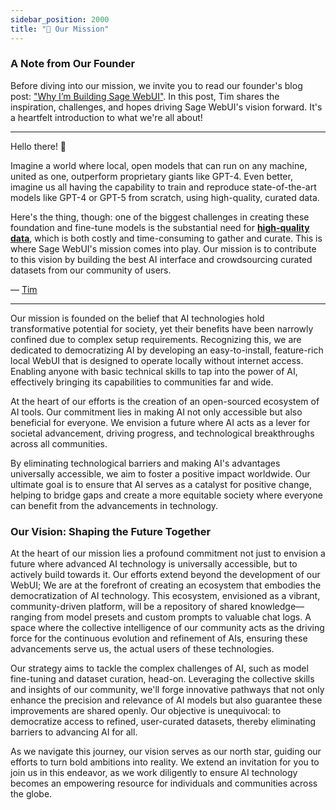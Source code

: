 ```yaml
---
sidebar_position: 2000
title: "🎯 Our Mission"
---
```



<TopBanners />

### A Note from Our Founder  

Before diving into our mission, we invite you to read our founder's blog post: ["Why I’m Building Sage WebUI"](https://jryng.com/thoughts/why-sage-open-webui). In this post, Tim shares the inspiration, challenges, and hopes driving Sage WebUI's vision forward. It's a heartfelt introduction to what we're all about!

---

Hello there! 👋

Imagine a world where local, open models that can run on any machine, united as one, outperform proprietary giants like GPT-4. Even better, imagine us all having the capability to train and reproduce state-of-the-art models like GPT-4 or GPT-5 from scratch, using high-quality, curated data.

Here's the thing, though: one of the biggest challenges in creating these foundation and fine-tune models is the substantial need for **[high-quality data](https://arxiv.org/abs/2305.11206)**, which is both costly and time-consuming to gather and curate. This is where Sage WebUI's mission comes into play. Our mission is to contribute to this vision by building the best AI interface and crowdsourcing curated datasets from our community of users.

— [Tim](https://github.com/tjbck)

---

Our mission is founded on the belief that AI technologies hold transformative potential for society, yet their benefits have been narrowly confined due to complex setup requirements. Recognizing this, we are dedicated to democratizing AI by developing an easy-to-install, feature-rich local WebUI that is designed to operate locally without internet access. Enabling anyone with basic technical skills to tap into the power of AI, effectively bringing its capabilities to communities far and wide.

At the heart of our efforts is the creation of an open-sourced ecosystem of AI tools. Our commitment lies in making AI not only accessible but also beneficial for everyone. We envision a future where AI acts as a lever for societal advancement, driving progress, and technological breakthroughs across all communities.

By eliminating technological barriers and making AI's advantages universally accessible, we aim to foster a positive impact worldwide. Our ultimate goal is to ensure that AI serves as a catalyst for positive change, helping to bridge gaps and create a more equitable society where everyone can benefit from the advancements in technology.

### Our Vision: Shaping the Future Together

At the heart of our mission lies a profound commitment not just to envision a future where advanced AI technology is universally accessible, but to actively build towards it. Our efforts extend beyond the development of our WebUI; We are at the forefront of creating an ecosystem that embodies the democratization of AI technology. This ecosystem, envisioned as a vibrant, community-driven platform, will be a repository of shared knowledge—ranging from model presets and custom prompts to valuable chat logs. A space where the collective intelligence of our community acts as the driving force for the continuous evolution and refinement of AIs, ensuring these advancements serve us, the actual users of these technologies.

Our strategy aims to tackle the complex challenges of AI, such as model fine-tuning and dataset curation, head-on. Leveraging the collective skills and insights of our community, we'll forge innovative pathways that not only enhance the precision and relevance of AI models but also guarantee these improvements are shared openly. Our objective is unequivocal: to democratize access to refined, user-curated datasets, thereby eliminating barriers to advancing AI for all.

As we navigate this journey, our vision serves as our north star, guiding our efforts to turn bold ambitions into reality. We extend an invitation for you to join us in this endeavor, as we work diligently to ensure AI technology becomes an empowering resource for individuals and communities across the globe.
